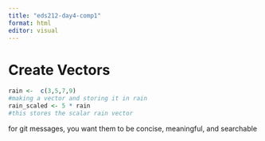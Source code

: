 ```yaml
---
title: "eds212-day4-comp1"
format: html
editor: visual
---
```


# Create Vectors
```r
rain <-  c(3,5,7,9)
#making a vector and storing it in rain
rain_scaled <- 5 * rain
#this stores the scalar rain vector
```
for git messages, you want them to be concise, meaningful, and searchable

